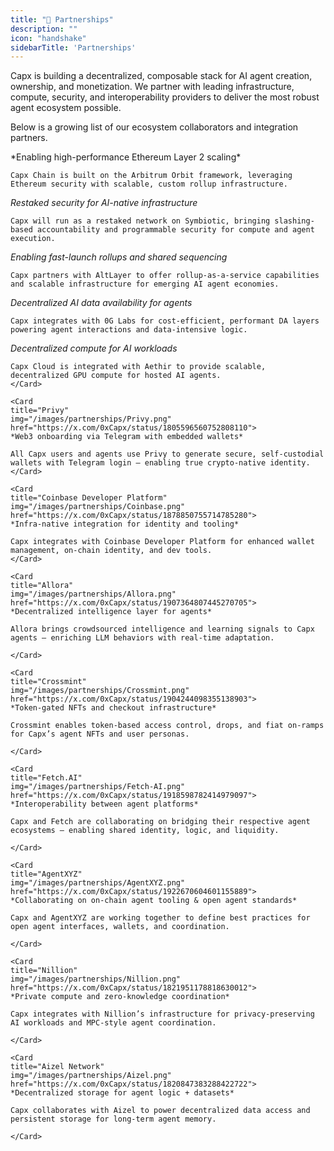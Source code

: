 ```yaml
---
title: "🤝 Partnerships"
description: ""
icon: "handshake"
sidebarTitle: 'Partnerships'
---
```


Capx is building a decentralized, composable stack for AI agent creation, ownership, and monetization. We partner with leading infrastructure, compute, security, and interoperability providers to deliver the most robust agent ecosystem possible.

Below is a growing list of our ecosystem collaborators and integration partners.


<CardGroup cols={2}>
  <Card 
    title="Arbitrum"
    img="images/partnerships/Arbitrum.png"
    href="/https://x.com/0xCapx/status/1861485575553065253">
    *Enabling high-performance Ethereum Layer 2 scaling*
    
    Capx Chain is built on the Arbitrum Orbit framework, leveraging Ethereum security with scalable, custom rollup infrastructure.
  </Card>
  
  <Card 
    title="Symbiotic" 
    img="/images/partnerships/Symbiotic.png"
    href="https://x.com/0xCapx/status/1824100080879607983">
    *Restaked security for AI-native infrastructure*

    Capx will run as a restaked network on Symbiotic, bringing slashing-based accountability and programmable security for compute and agent execution.
  </Card>
  
  <Card 
    title="AltLayer"
    img="/images/partnerships/AltLayer.png"
    href="https://x.com/0xCapx/status/1864699843056423345">
    *Enabling fast-launch rollups and shared sequencing*

    Capx partners with AltLayer to offer rollup-as-a-service capabilities and scalable infrastructure for emerging AI agent economies.
  </Card>

  <Card 
    title="0G Labs"
    img="/images/partnerships/0G-Labs.png"
    href="https://x.com/0xCapx/status/1877226464447279150">
    *Decentralized AI data availability for agents*

    Capx integrates with 0G Labs for cost-efficient, performant DA layers powering agent interactions and data-intensive logic.
  </Card>

  <Card 
    title="Aethir"
    img="/images/partnerships/Aethir.png"
    href="https://x.com/0xCapx/status/1866913017620816199">
    *Decentralized compute for AI workloads*

    Capx Cloud is integrated with Aethir to provide scalable, decentralized GPU compute for hosted AI agents.
    </Card>

    <Card 
    title="Privy"
    img="/images/partnerships/Privy.png"
    href="https://x.com/0xCapx/status/1805596560752808110">
    *Web3 onboarding via Telegram with embedded wallets*

    All Capx users and agents use Privy to generate secure, self-custodial wallets with Telegram login — enabling true crypto-native identity.
    </Card>

    <Card 
    title="Coinbase Developer Platform"
    img="/images/partnerships/Coinbase.png"
    href="https://x.com/0xCapx/status/1878850755714785280">
    *Infra-native integration for identity and tooling*

    Capx integrates with Coinbase Developer Platform for enhanced wallet management, on-chain identity, and dev tools.
    </Card>

    <Card 
    title="Allora"
    img="/images/partnerships/Allora.png"
    href="https://x.com/0xCapx/status/1907364807445270705">
    *Decentralized intelligence layer for agents*

    Allora brings crowdsourced intelligence and learning signals to Capx agents — enriching LLM behaviors with real-time adaptation.

    </Card>

    <Card 
    title="Crossmint"
    img="/images/partnerships/Crossmint.png"
    href="https://x.com/0xCapx/status/1904244098355138903">
    *Token-gated NFTs and checkout infrastructure*

    Crossmint enables token-based access control, drops, and fiat on-ramps for Capx’s agent NFTs and user personas.

    </Card>

    <Card 
    title="Fetch.AI"
    img="/images/partnerships/Fetch-AI.png"
    href="https://x.com/0xCapx/status/1918598782414979097">
    *Interoperability between agent platforms*

    Capx and Fetch are collaborating on bridging their respective agent ecosystems — enabling shared identity, logic, and liquidity.

    </Card>

    <Card 
    title="AgentXYZ"
    img="/images/partnerships/AgentXYZ.png"
    href="https://x.com/0xCapx/status/1922670604601155889">
    *Collaborating on on-chain agent tooling & open agent standards*

    Capx and AgentXYZ are working together to define best practices for open agent interfaces, wallets, and coordination.

    </Card>

    <Card 
    title="Nillion"
    img="/images/partnerships/Nillion.png"
    href="https://x.com/0xCapx/status/1821951178818630012">
    *Private compute and zero-knowledge coordination*

    Capx integrates with Nillion’s infrastructure for privacy-preserving AI workloads and MPC-style agent coordination.

    </Card>

    <Card 
    title="Aizel Network"
    img="/images/partnerships/Aizel.png"
    href="https://x.com/0xCapx/status/1820847383288422722">
    *Decentralized storage for agent logic + datasets*

    Capx collaborates with Aizel to power decentralized data access and persistent storage for long-term agent memory.

    </Card>
</CardGroup>